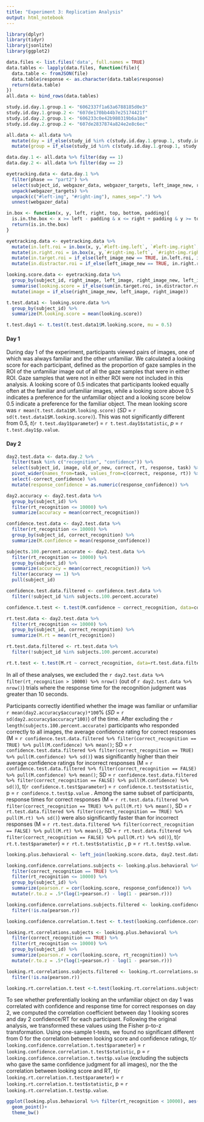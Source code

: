 ```yaml
---
title: "Experiment 3: Replication Analysis"
output: html_notebook
---
```


```r
library(dplyr)
library(tidyr)
library(jsonlite)
library(ggplot2)
```

```r
data.files <- list.files('data', full.names = TRUE)
data.tables <- lapply(data.files, function(file){
  data.table <- fromJSON(file)
  data.table$response <- as.character(data.table$response)
  return(data.table)
})
all.data <- bind_rows(data.tables)
```

```r
study.id.day.1.group.1 <- "6062337f1a63a6788185d0e3"
study.id.day.1.group.2 <- "607de170bb44b7e25174421f"
study.id.day.2.group.1 <- "606233c0e42b980319b6a18e"
study.id.day.2.group.2 <- "607de2837874a824e2e8c6ec"

all.data <- all.data %>%
  mutate(day = if_else(study_id %in% c(study.id.day.1.group.1, study.id.day.1.group.2), 1, 2)) %>%
  mutate(group = if_else(study_id %in% c(study.id.day.1.group.1, study.id.day.2.group.1), 1, 2))

data.day.1 <- all.data %>% filter(day == 1)
data.day.2 <- all.data %>% filter(day == 2)
```

```r
eyetracking.data <- data.day.1 %>%
  filter(phase == "part2") %>%
  select(subject_id, webgazer_data, webgazer_targets, left_image_new, right_image_new, right_image, left_image) %>%
  unpack(webgazer_targets) %>%
  unpack(c("#left-img", "#right-img"), names_sep=".") %>%
  unnest(webgazer_data)
```

```r
in.box <- function(x, y, left, right, top, bottom, padding){
  is.in.the.box <- x >= left - padding & x <= right + padding & y >= top - padding & y <= bottom + padding
  return(is.in.the.box)
}

eyetracking.data <- eyetracking.data %>%
  mutate(in.left.roi = in.box(x, y,`#left-img.left`, `#left-img.right`, `#left-img.top`, `#left-img.bottom`, 50))%>%
  mutate(in.right.roi = in.box(x, y,`#right-img.left`, `#right-img.right`, `#right-img.top`, `#right-img.bottom`, 50))%>%
  mutate(in.target.roi = if_else(left_image_new == TRUE, in.left.roi, in.right.roi))%>%
  mutate(in.distractor.roi = if_else(left_image_new == TRUE, in.right.roi, in.left.roi))
```

```r
looking.score.data <- eyetracking.data %>% 
  group_by(subject_id, right_image, left_image, right_image_new, left_image_new) %>%
  summarise(looking.score = if_else(sum(in.target.roi, in.distractor.roi) == 0, 0, sum(in.target.roi)/ sum(in.target.roi, in.distractor.roi))) %>%
  mutate(image = if_else(right_image_new, left_image, right_image))
```

```r
t.test.data1 <- looking.score.data %>%
  group_by(subject_id) %>%
  summarize(M.looking.score = mean(looking.score))

t.test.day1 <- t.test(t.test.data1$M.looking.score, mu = 0.5)
```

#### Day 1

During day 1 of the experiment, participants viewed pairs of images, one of which was always familiar and the other unfamiliar. We calculated a looking score for each participant, defined as the proportion of gaze samples in the ROI of the unfamiliar image out of all the gaze samples that were in either ROI. Gaze samples that were not in either ROI were not included in this analysis. A looking score of 0.5 indicates that participants looked equally often at the familiar and unfamiliar images, while a looking score above 0.5 indicates a preference for the unfamiliar object and a looking score below 0.5 indicate a preference for the familiar object. The mean looking score was `r mean(t.test.data1$M.looking.score)` (*SD* = `r sd(t.test.data1$M.looking.score)`). This was not significantly different from 0.5, *t*(`r t.test.day1$parameter`) = `r t.test.day1$statistic`, *p* = `r t.test.day1$p.value`.

#### Day 2

```r
day2.test.data <- data.day.2 %>%
  filter(task %in% c("recognition", "confidence")) %>%
  select(subject_id, image, old_or_new, correct, rt, response, task) %>%
  pivot_wider(names_from=task, values_from=c(correct, response, rt)) %>%
  select(-correct_confidence) %>%
  mutate(response_confidence = as.numeric(response_confidence)) %>%
```

```r
day2.accuracy <- day2.test.data %>%
  group_by(subject_id) %>%
  filter(rt_recognition <= 10000) %>%
  summarize(accuracy = mean(correct_recognition))
```

```r
confidence.test.data <- day2.test.data %>%
  filter(rt_recognition <= 10000) %>%
  group_by(subject_id, correct_recognition) %>%
  summarize(M.confidence = mean(response_confidence))

subjects.100.percent.accurate <- day2.test.data %>%
  filter(rt_recognition <= 10000) %>%
  group_by(subject_id) %>%
  summarize(accuracy = mean(correct_recognition)) %>%
  filter(accuracy == 1) %>%
  pull(subject_id)

confidence.test.data.filtered <- confidence.test.data %>%
  filter(!subject_id %in% subjects.100.percent.accurate)

confidence.t.test <- t.test(M.confidence ~ correct_recognition, data=confidence.test.data.filtered, paired=T)
```

```r
rt.test.data <- day2.test.data %>%
  filter(rt_recognition <= 10000) %>%
  group_by(subject_id, correct_recognition) %>%
  summarize(M.rt = mean(rt_recognition))

rt.test.data.filtered <- rt.test.data %>%
  filter(!subject_id %in% subjects.100.percent.accurate)

rt.t.test <- t.test(M.rt ~ correct_recognition, data=rt.test.data.filtered, paired=T)
```

In all of these analyses, we excluded the `r day2.test.data %>% filter(rt_recognition > 10000) %>% nrow()` (out of `r day2.test.data %>% nrow()`) trials where the response time for the recognition judgment was greater than 10 seconds. 

Participants correctly identified whether the image was familiar or unfamiliar `r mean(day2.accuracy$accuracy)*100`% (*SD* = `r sd(day2.accuracy$accuracy*100)`) of the time. After excluding the `r length(subjects.100.percent.accurate)` participants who responded correctly to all images, the average confidence rating for correct responses (M = `r confidence.test.data.filtered %>% filter(correct_recognition == TRUE) %>% pull(M.confidence) %>% mean()`; SD = `r confidence.test.data.filtered %>% filter(correct_recognition == TRUE) %>% pull(M.confidence) %>% sd()`) was significantly higher than their average confidence ratings for incorrect responses (M = `r confidence.test.data.filtered %>% filter(correct_recognition == FALSE) %>% pull(M.confidence) %>% mean()`; SD = `r confidence.test.data.filtered %>% filter(correct_recognition == FALSE) %>% pull(M.confidence) %>% sd()`), t(`r confidence.t.test$parameter`) = `r confidence.t.test$statistic`, p = `r confidence.t.test$p.value` . Among the same subset of participants, response times for correct responses (M = `r rt.test.data.filtered %>% filter(correct_recognition == TRUE) %>% pull(M.rt) %>% mean()`, SD = `r rt.test.data.filtered %>% filter(correct_recognition == TRUE) %>% pull(M.rt) %>% sd()`) were also significantly faster than for incorrect responses (M = `r rt.test.data.filtered %>% filter(correct_recognition == FALSE) %>% pull(M.rt) %>% mean()`, SD = `r rt.test.data.filtered %>% filter(correct_recognition == FALSE) %>% pull(M.rt) %>% sd()`), t(`r rt.t.test$parameter`) = `r rt.t.test$statistic` , p = `r rt.t.test$p.value`.

```r
looking.plus.behavioral <- left_join(looking.score.data, day2.test.data)

looking.confidence.correlations.subjects <- looking.plus.behavioral %>%
  filter(correct_recognition == TRUE) %>%
  filter(rt_recognition <= 10000) %>%
  group_by(subject_id) %>%
  summarize(pearson.r = cor(looking.score, response_confidence)) %>%
  mutate(r.to.z = .5*(log(1+pearson.r) - log(1 - pearson.r)))

looking.confidence.correlations.subjects.filtered <- looking.confidence.correlations.subjects %>%
  filter(!is.na(pearson.r))

looking.confidence.correlation.t.test <- t.test(looking.confidence.correlations.subjects.filtered$r.to.z)

looking.rt.correlations.subjects <- looking.plus.behavioral %>%
  filter(correct_recognition == TRUE) %>%
  filter(rt_recognition <= 10000) %>%
  group_by(subject_id) %>%
  summarize(pearson.r = cor(looking.score, rt_recognition)) %>%
  mutate(r.to.z = .5*(log(1+pearson.r) - log(1 - pearson.r)))

looking.rt.correlations.subjects.filtered <- looking.rt.correlations.subjects %>%
  filter(!is.na(pearson.r))

looking.rt.correlation.t.test <-t.test(looking.rt.correlations.subjects.filtered$r.to.z)
```

To see whether preferentially looking an the unfamiliar object on day 1 was correlated with confidence and response time for correct responses on day 2, we computed the correlation coefficient between day 1 looking scores and day 2 confidence/RT for each participant. Following the original analysis, we transformed these values using the Fisher p-to-z transformation. Using one-sample t-tests, we found no significant different from 0 for the correlation between looking score and confidence ratings, t(`r looking.confidence.correlation.t.test$parameter`) = `r looking.confidence.correlation.t.test$statistic`, p = `r looking.confidence.correlation.t.test$p.value` (excluding the subjects who gave the same confidence judgment for all images), nor the the correlation between looking score and RT, t(`r  looking.rt.correlation.t.test$parameter`) = `r looking.rt.correlation.t.test$statistic`, p = `r looking.rt.correlation.t.test$p.value`.

```r
ggplot(looking.plus.behavioral %>% filter(rt_recognition < 10000), aes(x=looking.score, y=rt_recognition))+
  geom_point()+
  theme_bw()
```